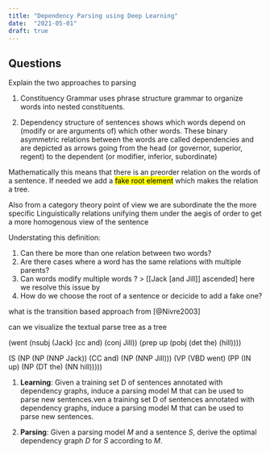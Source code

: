 ```yaml
---
title: "Dependency Parsing using Deep Learning"
date:  "2021-05-01"
draft: true
---
```


## Questions

Explain the two approaches to parsing

1. Constituency Grammar uses phrase structure grammar to organize words into nested constituents.

1. Dependency structure of sentences shows which words depend on (modify or are arguments of) which other words. These binary asymmetric relations between the words are called dependencies and are depicted as arrows going from the head (or governor, superior, regent) to the dependent (or modifier, inferior, subordinate)

Mathematically this means that there is an preorder relation on the words of a sentence. If needed we add a [fake root element]{.mark} which makes the relation a tree.

Also from a category theory point of view we are subordinate the the more specific Linguistically relations unifying them under the aegis of order to get a more homogenous view of the sentence 

Understating this definition:

1. Can there be more than one relation between two words?
1. Are there cases where a word has the same relations with multiple parents? 
1. Can words modify multiple words ?
    > [[Jack [and Jill]] ascended] 
    here we resolve this issue by 
1. How do we choose the root of a sentence or decicide to add a fake one?





what is the transition based approach from [@Nivre2003]

can we visualize the textual parse tree as a tree

(went
  (nsubj (Jack)
    (cc and)
    (conj Jill))
  (prep up
    (pobj (det the) (hill))))

(S
  (NP (NP (NNP Jack)) (CC and) (NP (NNP Jill)))
  (VP (VBD went)
    (PP (IN up)
      (NP (DT the) (NN hill)))))



1. **Learning**: Given a training set D of sentences annotated with dependency graphs, induce a parsing model M that can be used to parse new sentences.ven a training set D of sentences annotated with dependency graphs, induce a parsing model M that can be used to parse new sentences.

2. **Parsing**: Given a parsing model $M$ and a sentence $S$, derive the optimal dependency graph $D$ for $S$ according to $M$. 





